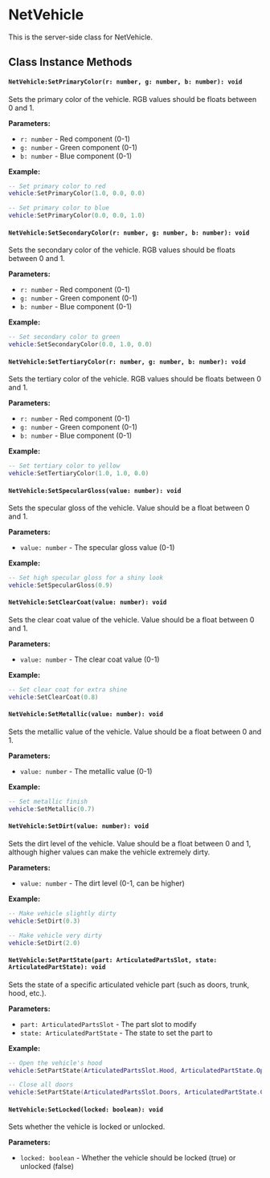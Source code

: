 
# NetVehicle

This is the server-side class for NetVehicle.

## Class Instance Methods

<Inherited from="NetObject" href="/server-api/netobject">
  <NetObjectServerOnly />
  <NetObjectBase />
</Inherited>

<NetVehicleShared />

#### `NetVehicle:SetPrimaryColor(r: number, g: number, b: number): void`

Sets the primary color of the vehicle. RGB values should be floats between 0 and 1.

**Parameters:**
- `r: number` - Red component (0-1)
- `g: number` - Green component (0-1)
- `b: number` - Blue component (0-1)

**Example:**
```lua
-- Set primary color to red
vehicle:SetPrimaryColor(1.0, 0.0, 0.0)

-- Set primary color to blue
vehicle:SetPrimaryColor(0.0, 0.0, 1.0)
```

#### `NetVehicle:SetSecondaryColor(r: number, g: number, b: number): void`

Sets the secondary color of the vehicle. RGB values should be floats between 0 and 1.

**Parameters:**
- `r: number` - Red component (0-1)
- `g: number` - Green component (0-1)
- `b: number` - Blue component (0-1)

**Example:**
```lua
-- Set secondary color to green
vehicle:SetSecondaryColor(0.0, 1.0, 0.0)
```

#### `NetVehicle:SetTertiaryColor(r: number, g: number, b: number): void`

Sets the tertiary color of the vehicle. RGB values should be floats between 0 and 1.

**Parameters:**
- `r: number` - Red component (0-1)
- `g: number` - Green component (0-1)
- `b: number` - Blue component (0-1)

**Example:**
```lua
-- Set tertiary color to yellow
vehicle:SetTertiaryColor(1.0, 1.0, 0.0)
```

#### `NetVehicle:SetSpecularGloss(value: number): void`

Sets the specular gloss of the vehicle. Value should be a float between 0 and 1.

**Parameters:**
- `value: number` - The specular gloss value (0-1)

**Example:**
```lua
-- Set high specular gloss for a shiny look
vehicle:SetSpecularGloss(0.9)
```

#### `NetVehicle:SetClearCoat(value: number): void`

Sets the clear coat value of the vehicle. Value should be a float between 0 and 1.

**Parameters:**
- `value: number` - The clear coat value (0-1)

**Example:**
```lua
-- Set clear coat for extra shine
vehicle:SetClearCoat(0.8)
```

#### `NetVehicle:SetMetallic(value: number): void`

Sets the metallic value of the vehicle. Value should be a float between 0 and 1.

**Parameters:**
- `value: number` - The metallic value (0-1)

**Example:**
```lua
-- Set metallic finish
vehicle:SetMetallic(0.7)
```

#### `NetVehicle:SetDirt(value: number): void`

Sets the dirt level of the vehicle. Value should be a float between 0 and 1, although higher values can make the vehicle extremely dirty.

**Parameters:**
- `value: number` - The dirt level (0-1, can be higher)

**Example:**
```lua
-- Make vehicle slightly dirty
vehicle:SetDirt(0.3)

-- Make vehicle very dirty
vehicle:SetDirt(2.0)
```

#### `NetVehicle:SetPartState(part: ArticulatedPartsSlot, state: ArticulatedPartState): void`

Sets the state of a specific articulated vehicle part (such as doors, trunk, hood, etc.).

**Parameters:**
- `part: ArticulatedPartsSlot` - The part slot to modify
- `state: ArticulatedPartState` - The state to set the part to

**Example:**
```lua
-- Open the vehicle's hood
vehicle:SetPartState(ArticulatedPartsSlot.Hood, ArticulatedPartState.Open)

-- Close all doors
vehicle:SetPartState(ArticulatedPartsSlot.Doors, ArticulatedPartState.Closed)
```

#### `NetVehicle:SetLocked(locked: boolean): void`

Sets whether the vehicle is locked or unlocked.

**Parameters:**
- `locked: boolean` - Whether the vehicle should be locked (true) or unlocked (false)
